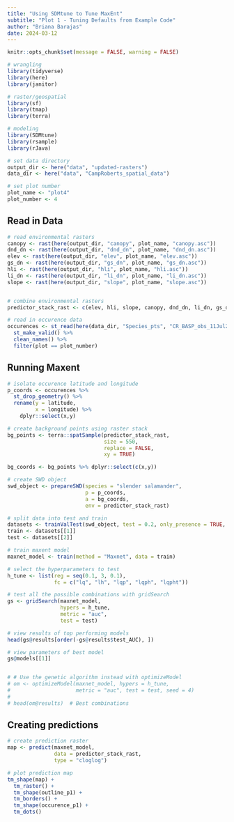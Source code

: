 ```yaml
---
title: "Using SDMtune to Tune MaxEnt"
subtitle: "Plot 1 - Tuning Defaults from Example Code"
author: "Briana Barajas"
date: 2024-03-12
---
```


```r
knitr::opts_chunk$set(message = FALSE, warning = FALSE)
```

```r
# wrangling
library(tidyverse)
library(here)
library(janitor)

# raster/geospatial
library(sf)
library(tmap)
library(terra)

# modeling
library(SDMtune)
library(rsample)
library(rJava)

# set data directory
output_dir <- here("data", "updated-rasters")
data_dir <- here("data", "CampRoberts_spatial_data")

# set plot number
plot_name <- "plot4"
plot_number <- 4
```


## Read in Data

```r
# read environmental rasters
canopy <- rast(here(output_dir, "canopy", plot_name, "canopy.asc"))
dnd_dn <- rast(here(output_dir, "dnd_dn", plot_name, "dnd_dn.asc"))
elev <- rast(here(output_dir, "elev", plot_name, "elev.asc"))
gs_dn <- rast(here(output_dir, "gs_dn", plot_name, "gs_dn.asc"))
hli <- rast(here(output_dir, "hli", plot_name, "hli.asc"))
li_dn <- rast(here(output_dir, "li_dn", plot_name, "li_dn.asc"))
slope <- rast(here(output_dir, "slope", plot_name, "slope.asc"))


# combine environmental rasters
predictor_stack_rast <- c(elev, hli, slope, canopy, dnd_dn, li_dn, gs_dn)

# read in occurence data
occurences <- st_read(here(data_dir, "Species_pts", "CR_BASP_obs_11Jul22.shp")) %>% 
  st_make_valid() %>% 
  clean_names() %>% 
  filter(plot == plot_number)
```

## Running Maxent

```r
# isolate occurence latitude and longitude
p_coords <- occurences %>% 
  st_drop_geometry() %>% 
  rename(y = latitude,
         x = longitude) %>% 
    dplyr::select(x,y)

# create background points using raster stack
bg_points <- terra::spatSample(predictor_stack_rast,
                               size = 550,
                               replace = FALSE,
                               xy = TRUE)

bg_coords <- bg_points %>% dplyr::select(c(x,y))

# create SWD object
swd_object <- prepareSWD(species = "slender salamander",
                         p = p_coords,
                         a = bg_coords,
                         env = predictor_stack_rast)

# split data into test and train
datasets <- trainValTest(swd_object, test = 0.2, only_presence = TRUE, seed = 25)
train <- datasets[[1]]
test <- datasets[[2]]

# train maxent model
maxnet_model <- train(method = "Maxnet", data = train)

# select the hyperparameters to test
h_tune <- list(reg = seq(0.1, 3, 0.1), 
               fc = c("lq", "lh", "lqp", "lqph", "lqpht"))

# test all the possible combinations with gridSearch
gs <- gridSearch(maxnet_model, 
                 hypers = h_tune, 
                 metric = "auc", 
                 test = test)

# view results of top performing models
head(gs@results[order(-gs@results$test_AUC), ])  

# view parameters of best model
gs@models[[1]]


# # Use the genetic algorithm instead with optimizeModel
# om <- optimizeModel(maxnet_model, hypers = h_tune, 
#                     metric = "auc", test = test, seed = 4)
# 
# head(om@results)  # Best combinations
```

## Creating predictions
```r
# create prediction raster
map <- predict(maxnet_model,
               data = predictor_stack_rast,
               type = "cloglog")

# plot prediction map
tm_shape(map) +
  tm_raster() +
  tm_shape(outline_p1) +
  tm_borders() +
  tm_shape(occurence_p1) +
  tm_dots()
```


